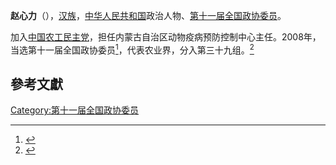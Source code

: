 '''赵心力'''（{{bd|1960年||}}），[[汉族|汉族]]，[[中华人民共和国|中华人民共和国]]政治人物、[[第十一届全国政协委员|第十一届全国政协委员]]。

加入[[中国农工民主党|中国农工民主党]]，担任内蒙古自治区动物疫病预防控制中心主任。2008年，当选第十一届全国政协委员<ref>{{cite news|title=第十一届全国政协委员名单|url=http://www.indaa.com.cn/zt/2009qglh/zxzs/200903/t20090303_127573.html|accessdate=2013-04-09|newspaper=新华社北京1月25日电 中国人民政治协商会议第十一届全国委员会委员名单(共2237人，2008年1月25日政协第十届全国委员会常务委员会第二十次会议通过)|date=2008年1月25日|deadurl=yes|archiveurl=https://web.archive.org/web/20130928014403/http://www.indaa.com.cn/zt/2009qglh/zxzs/200903/t20090303_127573.html|archivedate=2013年9月28日}}</ref>，代表农业界，分入第三十九组。<ref>{{cite news|title=全国政协信息-赵心力|url=http://www.cppcc.gov.cn/CMS/wylibary/showJcwyxtInfoWylibary.action?tabJcwyxt.guid=11W0013430&wytype=wjwy|accessdate=2013-04-11|newspaper=全国政协委员会|archive-date=2019-08-23|archive-url=https://web.archive.org/web/20190823232445/http://www.cppcc.gov.cn/CMS/wylibary/showJcwyxtInfoWylibary.action?tabJcwyxt.guid=11W0013430&wytype=wjwy|dead-url=no}}</ref>

==參考文獻==
{{reflist}}
{{中国政治人物小作品}}

[[Category:第十一届全国政协委员|Category:第十一届全国政协委员]]